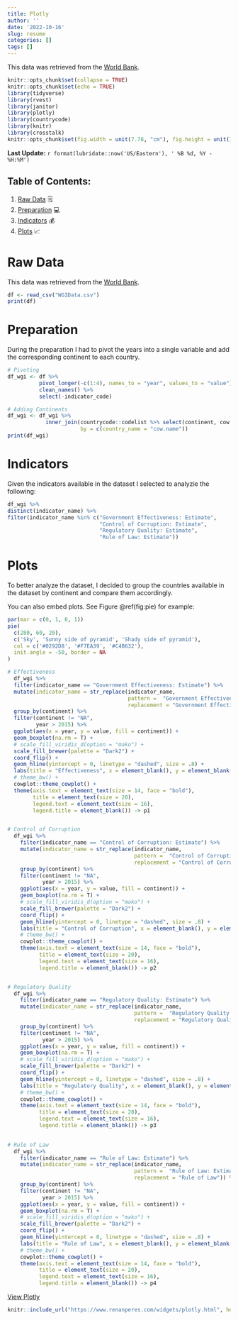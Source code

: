 ```yaml
---
title: Plotly
author: ''
date: '2022-10-16'
slug: resume
categories: []
tags: []
---
```


This data was retrieved from the [World Bank](https://datacatalog.worldbank.org/search/dataset/0038026/Worldwide-Governance-Indicators).

<!--more-->

```r
knitr::opts_chunk$set(collapse = TRUE)
knitr::opts_chunk$set(echo = TRUE)
library(tidyverse)
library(rvest)
library(janitor)
library(plotly)
library(countrycode)
library(knitr)
library(crosstalk)
knitr::opts_chunk$set(fig.width = unit(7.78, "cm"), fig.height = unit(10, "cm"))

```

**Last Update:** `r format(lubridate::now('US/Eastern'), ' %B %d, %Y - %H:%M')`

## Table of Contents:

1.  [Raw Data] 🗒️
2.  [Preparation] 💻
3.  [Indicators] 💰
4.  [Plots] 📈

# Raw Data

This data was retrieved from the [World Bank](https://datacatalog.worldbank.org/search/dataset/0038026/Worldwide-Governance-Indicators).

```r
df <- read_csv("WGIData.csv")
print(df)
```

# Preparation

During the preparation I had to pivot the years into a single variable and add the corresponding continent to each country.

```r
# Pivoting
df_wgi <- df %>%
          pivot_longer(-c(1:4), names_to = "year", values_to = "value") %>% 
          clean_names() %>% 
          select(-indicator_code)

# Adding Continents
df_wgi <- df_wgi %>% 
            inner_join(countrycode::codelist %>% select(continent, cow.name), 
                       by = c(country_name = "cow.name"))
print(df_wgi)
```

# Indicators

Given the indicators available in the dataset I selected to analyzie the following:

```r
df_wgi %>% 
distinct(indicator_name) %>% 
filter(indicator_name %in% c("Government Effectiveness: Estimate", 
                             "Control of Corruption: Estimate",
                             "Regulatory Quality: Estimate", 
                             "Rule of Law: Estimate"))
```

# Plots

To better analyze the dataset, I decided to group the countries available in the dataset by continent and compare them accordingly.

You can also embed plots. See Figure \@ref(fig:pie) for example:

```r
par(mar = c(0, 1, 0, 1))
pie(
  c(280, 60, 20),
  c('Sky', 'Sunny side of pyramid', 'Shady side of pyramid'),
  col = c('#0292D8', '#F7EA39', '#C4B632'),
  init.angle = -50, border = NA
)
```

```r
# Effectiveness
  df_wgi %>% 
  filter(indicator_name == "Government Effectiveness: Estimate") %>% 
  mutate(indicator_name = str_replace(indicator_name, 
                                      pattern =  "Government Effectiveness: Estimate",
                                      replacement = "Government Effectiveness")) %>% 
  group_by(continent) %>% 
  filter(continent != "NA",
         year > 2015) %>% 
  ggplot(aes(x = year, y = value, fill = continent)) +
  geom_boxplot(na.rm = T) +
  # scale_fill_viridis_d(option = "mako") +
  scale_fill_brewer(palette = "Dark2") +
  coord_flip() +
  geom_hline(yintercept = 0, linetype = "dashed", size = .8) +
  labs(title = "Effectiveness", x = element_blank(), y = element_blank()) +
  # theme_bw() +
  cowplot::theme_cowplot() +
  theme(axis.text = element_text(size = 14, face = "bold"),
        title = element_text(size = 20),
        legend.text = element_text(size = 16),
        legend.title = element_blank()) -> p1


# Control of Corruption
  df_wgi %>% 
    filter(indicator_name == "Control of Corruption: Estimate") %>% 
    mutate(indicator_name = str_replace(indicator_name, 
                                        pattern =  "Control of Corruption: Estimate",
                                        replacement = "Control of Corruption")) %>% 
    group_by(continent) %>% 
    filter(continent != "NA",
           year > 2015) %>% 
    ggplot(aes(x = year, y = value, fill = continent)) +
    geom_boxplot(na.rm = T) +
    # scale_fill_viridis_d(option = "mako") +
    scale_fill_brewer(palette = "Dark2") +
    coord_flip() +
    geom_hline(yintercept = 0, linetype = "dashed", size = .8) +
    labs(title = "Control of Corruption", x = element_blank(), y = element_blank()) +
    # theme_bw() +
    cowplot::theme_cowplot() +
    theme(axis.text = element_text(size = 14, face = "bold"), 
          title = element_text(size = 20),
          legend.text = element_text(size = 16),
          legend.title = element_blank()) -> p2


# Regulatory Quality
  df_wgi %>% 
    filter(indicator_name == "Regulatory Quality: Estimate") %>% 
    mutate(indicator_name = str_replace(indicator_name, 
                                        pattern =  "Regulatory Quality: Estimate",
                                        replacement = "Regulatory Quality")) %>% 
    group_by(continent) %>% 
    filter(continent != "NA",
           year > 2015) %>% 
    ggplot(aes(x = year, y = value, fill = continent)) +
    geom_boxplot(na.rm = T) +
    # scale_fill_viridis_d(option = "mako") +
    scale_fill_brewer(palette = "Dark2") +
    coord_flip() +
    geom_hline(yintercept = 0, linetype = "dashed", size = .8) +
    labs(title = "Regulatory Quality", x = element_blank(), y = element_blank()) +
    # theme_bw() +
    cowplot::theme_cowplot() +
    theme(axis.text = element_text(size = 14, face = "bold"), 
          title = element_text(size = 20),
          legend.text = element_text(size = 16),
          legend.title = element_blank()) -> p3

  
# Rule of Law
  df_wgi %>% 
    filter(indicator_name == "Rule of Law: Estimate") %>% 
    mutate(indicator_name = str_replace(indicator_name, 
                                        pattern =  "Rule of Law: Estimate",
                                        replacement = "Rule of Law")) %>% 
    group_by(continent) %>% 
    filter(continent != "NA",
           year > 2015) %>% 
    ggplot(aes(x = year, y = value, fill = continent)) +
    geom_boxplot(na.rm = T) +
    # scale_fill_viridis_d(option = "mako") +
    scale_fill_brewer(palette = "Dark2") +
    coord_flip() +
    geom_hline(yintercept = 0, linetype = "dashed", size = .8) +
    labs(title = "Rule of Law", x = element_blank(), y = element_blank()) +
    # theme_bw() +
    cowplot::theme_cowplot() +
    theme(axis.text = element_text(size = 14, face = "bold"), 
          title = element_text(size = 20),
          legend.text = element_text(size = 16),
          legend.title = element_blank()) -> p4

```

[View Plotly](/widgets/plotly.html)

```r
knitr::include_url("https://www.renanperes.com/widgets/plotly.html", height = "600px")
```
